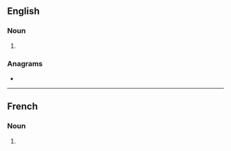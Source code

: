 {{also|perçussions}}
==English==

===Noun===
{{head|en|noun plural form}}

# {{plural of|percussion|lang=en}}

===Anagrams===
* {{anagrams|en|supersonics}}

----

==French==

===Noun===
{{head|fr|noun plural form|g=f}}

# {{plural of|percussion|lang=fr}}